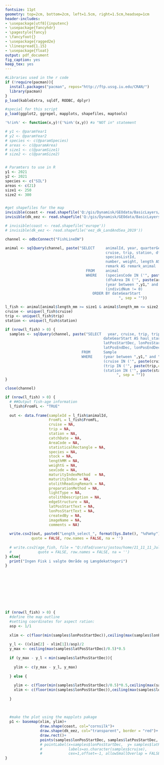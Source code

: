 ```yaml
---
fontsize: 11pt
geometry: top=2cm, bottom=2cm, left=1.5cm, right=1.5cm,headsep=1cm
header-includes:
- \usepackage[utf8]{inputenc}
- \usepackage{fancyhdr}
- \pagestyle{fancy}
- \fancyfoot{}
- \usepackage{ragged2e}
- \linespread{1.15}
- \usepackage{float}
output: pdf_document
fig_caption: yes
keep_tex: yes
---
```

  
```r
#Libraries used in the r code
if (!require(pacman)){
  install.packages("pacman", repos="http://ftp.ussg.iu.edu/CRAN/")
  library(pacman)
}
p_load(kableExtra, sqldf, RODBC, dplyr)

#special for this script
p_load(ggplot2, ggrepel, mapplots, shapefiles, maptools)

'%!in%' <- function(x,y)!('%in%'(x,y)) #a "NOT in" statement

```

```r

# y1 <- @paramYear1
# y2 <- @paramYear2
# species <- c(@paramSpecies)
# areas <- c(@paramArea)
# size1 <- c(@paramSize1)
# size2 <- c(@paramSize2)


# Paramters to use in R
y1 <- 2021
y2 <- 2021
species <- c("SIL")
areas <- c(21)
size1 <- 250
size2 <- 300


#get shapefiles for the map
invisible(coast <- read.shapefile('Q:/gis/Dynamisk/GEOdata/BasicLayers/CoastLines/Europe/europe'))
invisible(dk_eez <- read.shapefile('Q:/gis/Dynamisk/GEOdata/BasicLayers/Boundaries/EEZ/LandAndSea/eez_dk_LandAndSea_2019'))

# invisible(coast <- read.shapefile('europe'))
# invisible(dk_eez <- read.shapefile('eez_dk_LandAndSea_2019'))


```


```r

channel <- odbcConnect("FishLineDW")

animal <- sqlQuery(channel, paste("SELECT     animalId, year, quarterGearStart AS quarter,
                                              cruise, trip, station, dfuArea AS area, speciesCode, 
                                              speciesListId, 
                                              number, weight, length AS length_mm, 
                                              remark AS remark_animal
                                     FROM     animal
                                     WHERE    (speciesCode IN ('", paste(species,collapse = "','"),"')) AND 
                                  	  	      (dfuArea IN ('", paste(areas,collapse = "','"),"')) AND 
                                              (year between ",y1," and ",y2," ) AND
                                              (individNum != 0)
                                        ORDER BY dateGearStart
                                			        ", sep = ""))

l_fish <- animal[animal$length_mm >= size1 & animal$length_mm <= size2, ]
cruise <- unique(l_fish$cruise)
trip <- unique(l_fish$trip)
station <- unique(l_fish$station)

if (nrow(l_fish) > 0) {
  samples <- sqlQuery(channel, paste("SELECT   year, cruise, trip, tripType, station,
                                             dateGearStart AS haul_start, dateGearEnd AS haul_end,
                                             latPosStartDec, lonPosStartDec, 
                                             latPosEndDec, lonPosEndDec
                                   FROM      Sample
                                   WHERE     (year between ",y1," and ",y2," ) AND 
                                  	  	     (cruise IN ('", paste(cruise,collapse = "','"),"')) AND  
                                  	  	     (trip IN ('", paste(trip,collapse = "','"),"')) AND
                                  	  	     (station IN ('", paste(station,collapse = "','"),"'))
                                			       ", sep = ""))
}

close(channel)

```

```r
if (nrow(l_fish) > 0) {
  # ##Output fish-age information
  l_fish$FromFL <- "TRUE"
  
  out <- data.frame(sampleId = l_fish$animalId,
                    FromFL = l_fish$FromFL,
                    cruise = NA,
                    trip = NA,
                    station = NA,
                    catchDate = NA,
                    AreaCode = NA,
                    statisticalRectangle = NA, 
                    species = NA,
                    stock = NA,
                    lengthMM = NA,
                    weightG = NA,
                    sexCode = NA,
                    maturityIndexMethod  = NA,
                    maturityIndex = NA,
                    otolithReadingRemark = NA,
                    preparationMethod = NA,
                    lightType = NA,
                    otolithDescription = NA, 
                    edgeStructure = NA,
                    latPosStartText = NA,
                    lonPosStartText = NA,
                    createdBy = NA, 
                    imageName = NA,
                    comments = NA)
  
  write.csv2(out, paste0("Length_select_", format(Sys.Date(), "%d%m%y"), ".csv"),
            quote = FALSE, row.names = FALSE, na = '')
  
  # write.csv2(age_fish, file = "Q:/dfad/users/jostou/home/21_11_11_Julie_reports/results/table.csv",
  #            quote = FALSE, row.names = FALSE, na = '')
} else{
  print("Ingen Fisk i valgte Område og Længdekattegori")
}


```

\thispagestyle{empty}

\vspace*{1cm} 

\textbf{\huge Oversigt over hentet data}

\vspace{1cm}   

\textbf{\LARGE  Periode: `r y1` - `r y2` }\

\textbf{\LARGE  Art: `r species`. }\

\textbf{\LARGE  Område: `r areas`. }\

\textbf{\LARGE  Størelse: fra og med `r size1` til og med `r size2`. }\


\newpage

\section{Hvor er stationerne}
```r

if (nrow(l_fish) > 0) {
  #define the map outline
  #setting coordinates for aspect ration:
  asp <- 1/1
  
  xlim <- c(floor(min(samples$lonPosStartDec)),ceiling(max(samples$lonPosStartDec)))
  
  y_l <- ((xlim[2] - xlim[1])/asp)/2
  y_max <- ceiling(max(samples$latPosStartDec)/0.5)*0.5
  
  if (y_max - y_l < min(samples$latPosStartDec)){
    
    ylim <- c(y_max - y_l, y_max)
    
  } else {
    
    ylim <- c(floor(min(samples$latPosStartDec)/0.5)*0.5,ceiling(max(samples$latPosStartDec)/0.5)*0.5)
    xlim <- c(floor(min(samples$lonPosStartDec)),ceiling(max(samples$lonPosStartDec)))
    
  }
  
  
  
  #make the plot using the mapplots pakage
  p1 <- basemap(xlim, ylim)+
                draw.shape(coast, col="cornsilk")+
                draw.shape(dk_eez, col="transparent", border = "red")+
                draw.rect()+
                points(samples$lonPosStartDec, samples$latPosStartDec, col="green", pch = 16, cex = 1.5)
                # pointLabel(x=samples$lonPosStartDec,  y= samples$latPosStartDec,
                #            labels=as.character(samples$cruise),
                #            cex=1,offset=-1, allowSmallOverlap = FALSE)
}

              
```








